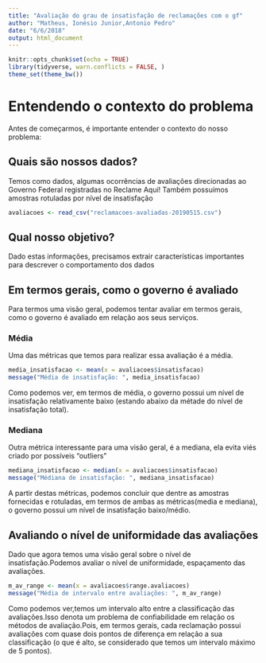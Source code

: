 ```yaml
---
title: "Avaliação do grau de insatisfação de reclamações com o gf"
author: "Matheus, Ionésio Junior,Antonio Pedro"
date: "6/6/2018"
output: html_document
---
```


```r
knitr::opts_chunk$set(echo = TRUE)
library(tidyverse, warn.conflicts = FALSE, )
theme_set(theme_bw()) 
```

# Entendendo o contexto do problema
Antes de começarmos, é importante entender o contexto do nosso problema:

## Quais são nossos dados?
Temos como dados, algumas ocorrências de avaliações direcionadas ao Governo Federal registradas no Reclame Aqui!
Também possuímos amostras rotuladas por nível de insatisfação
```r
avaliacoes <- read_csv("reclamacoes-avaliadas-20190515.csv")
```

## Qual nosso objetivo?
Dado estas informações, precisamos extrair características importantes para descrever o comportamento dos dados


## Em termos gerais, como o governo é avaliado
Para termos uma visão geral, podemos tentar avaliar em termos gerais, como o governo é avaliado em relação aos seus serviços.

### Média
Uma das métricas que temos para realizar essa avaliação é a média.
```r
media_insatisfacao <- mean(x = avaliacoes$insatisfacao)
message("Média de insatisfação: ", media_insatisfacao)
```
Como podemos ver, em termos de média, o governo possui um nível de insatisfação relativamente baixo (estando abaixo da métade do nível de insatisfação total).

### Mediana
Outra métrica interessante para uma visão geral, é a mediana, ela evita viés criado por possíveis "outliers"
```r
mediana_insatisfacao <- median(x = avaliacoes$insatisfacao)
message("Médiana de insatisfação: ", mediana_insatisfacao)
```
A partir destas métricas, podemos concluir que dentre as amostras fornecidas e rotuladas, em termos de ambas as métricas(media e mediana), o governo possui um nível de insatisfação baixo/médio.


## Avaliando o nível de uniformidade das avaliações
Dado que agora temos uma visão geral sobre o nível de insatisfação.Podemos avaliar o nível de uniformidade, espaçamento  das avaliações.
```r
m_av_range <- mean(x = avaliacoes$range.avaliacoes)
message("Média de intervalo entre avaliações: ", m_av_range)
```
Como podemos ver,temos um intervalo alto entre a classificação das avaliações.Isso denota um problema de confiabilidade em relação os métodos de avaliação.Pois, em termos gerais, cada reclamação possui avaliações com quase dois pontos de diferença em relação a sua classificação (o que é alto, se considerado que temos um intervalo máximo de 5 pontos).




